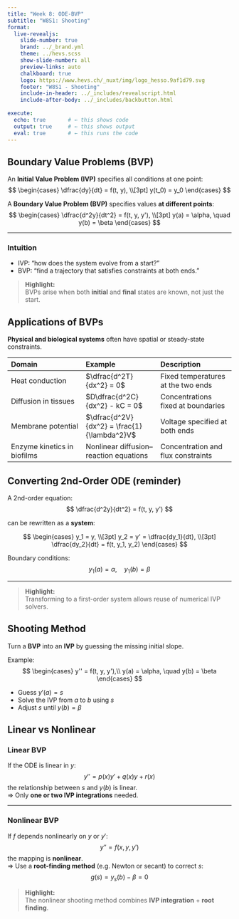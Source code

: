 ```yaml
---
title: "Week 8: ODE-BVP"
subtitle: "W8S1: Shooting"
format:
  live-revealjs:
    slide-number: true
    brand: ../_brand.yml
    theme: ../hevs.scss
    show-slide-number: all
    preview-links: auto
    chalkboard: true
    logo: https://www.hevs.ch/_nuxt/img/logo_hesso.9af1d79.svg
    footer: "W8S1 - Shooting"
    include-in-header: ../_includes/revealscript.html
    include-after-body: ../_includes/backbutton.html
    
execute:
  echo: true       # ← this shows code
  output: true     # ← this shows output
  eval: true       # ← this runs the code
---
```


## Boundary Value Problems (BVP)

An **Initial Value Problem (IVP)** specifies all conditions at one point:
$$
\begin{cases}
\dfrac{dy}{dt} = f(t, y), \\[3pt]
y(t_0) = y_0
\end{cases}
$$

A **Boundary Value Problem (BVP)** specifies values **at different points**:
$$
\begin{cases}
\dfrac{d^2y}{dt^2} = f(t, y, y'), \\[3pt]
y(a) = \alpha, \quad y(b) = \beta
\end{cases}
$$

---

### Intuition

- IVP: “how does the system evolve from a start?”
- BVP: “find a trajectory that satisfies constraints at both ends.”

> ::: callout-tip
**Highlight:**  
BVPs arise when both **initial** and **final** states are known, not just the start.
:::

## Applications of BVPs

**Physical and biological systems** often have spatial or steady-state constraints.

| Domain | Example | Description |
|:--|:--|:--|
| Heat conduction | $\dfrac{d^2T}{dx^2} = 0$ | Fixed temperatures at the two ends |
| Diffusion in tissues | $D\dfrac{d^2C}{dx^2} - kC = 0$ | Concentrations fixed at boundaries |
| Membrane potential | $\dfrac{d^2V}{dx^2} = \frac{1}{\lambda^2}V$ | Voltage specified at both ends |
| Enzyme kinetics in biofilms | Nonlinear diffusion–reaction equations | Concentration and flux constraints |


## Converting 2nd-Order ODE (reminder)

A 2nd-order equation:
$$
\dfrac{d^2y}{dt^2} = f(t, y, y')
$$

can be rewritten as a **system**:

$$
\begin{cases}
y_1 = y, \\[3pt]
y_2 = y' = \dfrac{dy_1}{dt}, \\[3pt]
\dfrac{dy_2}{dt} = f(t, y_1, y_2)
\end{cases}
$$

Boundary conditions:
$$
y_1(a) = \alpha, \quad y_1(b) = \beta
$$

--- 

> ::: callout-tip
**Highlight:**  
Transforming to a first-order system allows reuse of numerical IVP solvers.
:::

## Shooting Method 

Turn a **BVP** into an **IVP** by guessing the missing initial slope.

Example:
$$
\begin{cases}
y'' = f(t, y, y'),\\
y(a) = \alpha, \quad y(b) = \beta
\end{cases}
$$

- Guess $y'(a) = s$  
- Solve the IVP from $a$ to $b$ using $s$  
- Adjust $s$ until $y(b) = \beta$

## Linear vs Nonlinear

### Linear BVP
If the ODE is linear in $y$:
$$
y'' = p(x) y' + q(x) y + r(x)
$$
the relationship between $s$ and $y(b)$ is linear.  
=> Only **one or two IVP integrations** needed.

---

### Nonlinear BVP
If $f$ depends nonlinearly on $y$ or $y'$:
$$
y'' = f(x, y, y')
$$
the mapping is **nonlinear**.  
=> Use a **root-finding method** (e.g. Newton or secant) to correct $s$:
$$
g(s) = y_s(b) - \beta = 0
$$

> ::: callout-note
**Highlight:**  
The nonlinear shooting method combines **IVP integration** + **root finding**.
:::





